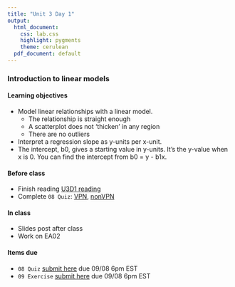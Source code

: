 ```yaml
---
title: "Unit 3 Day 1"
output: 
  html_document:
    css: lab.css
    highlight: pygments
    theme: cerulean
  pdf_document: default
---
```


### Introduction to linear models

#### Learning objectives 
* Model linear relationships with a linear model.
  * The relationship is straight enough
  * A scatterplot does not 'thicken' in any region
  * There are no outliers
* Interpret a regression slope as y-units per x-unit.
* The intercept, b0, gives a starting value in y-units. It’s the y-value when x is 0. You can find the intercept from b0 = y - b1x.

#### Before class
* Finish reading [U3D1 reading](https://piazza.com/class_profile/get_resource/kcqqet0ou724kc/keoqt93hdhc23m)
* Complete `08 Quiz`: [VPN](http://138.110.84.108:3838/sshan/quiz/Unit3/), [nonVPN](http://159.89.233.150:3838/stat140/quiz/Unit3/)

#### In class
* Slides post after class
* Work on EA02

#### Items due
* `08 Quiz` [submit here](https://moodle.mtholyoke.edu/mod/assign/view.php?id=563883) due 09/08 6pm EST
* `09 Exercise` [submit here](https://moodle.mtholyoke.edu/mod/assign/view.php?id=563887) due 09/08 6pm EST
